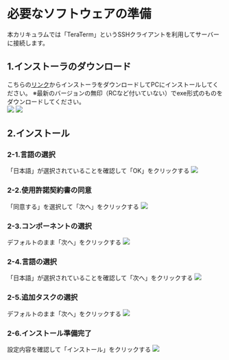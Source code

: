 # 必要なソフトウェアの準備
本カリキュラムでは「TeraTerm」というSSHクライアントを利用してサーバーに接続します。  
## 1.インストーラのダウンロード
こちらの[リンク](https://ja.osdn.net/projects/ttssh2/)からインストーラをダウンロードしてPCにインストールしてください。
※最新のバージョンの無印（RCなど付いていない）でexe形式のものをダウンロードしてください。  
![](./software_preparation_teraterm_download.png)
![](./software_preparation_teraterm_download_exe.png)
## 2.インストール
### 2-1.言語の選択
「日本語」が選択されていることを確認して「OK」をクリックする
![](./software_preparation_teraterm_install_1.png)
### 2-2.使用許諾契約書の同意
「同意する」を選択して「次へ」をクリックする
![](./software_preparation_teraterm_install_2.png)
### 2-3.コンポーネントの選択
デフォルトのまま「次へ」をクリックする
![](./software_preparation_teraterm_install_3.png)
### 2-4.言語の選択
「日本語」が選択されていることを確認して「次へ」をクリックする
![](./software_preparation_teraterm_install_4.png)
### 2-5.追加タスクの選択
デフォルトのまま「次へ」をクリックする
![](./software_preparation_teraterm_install_5.png)
### 2-6.インストール準備完了
設定内容を確認して「インストール」をクリックする
![](./software_preparation_teraterm_install_6.png)